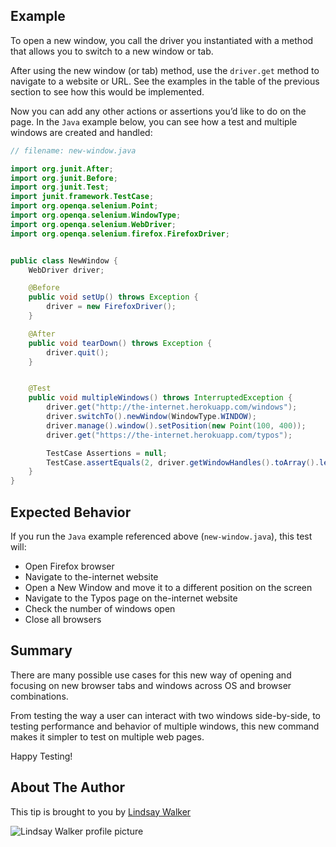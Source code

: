 ## Example

To open a new window, you call the driver you instantiated with a method that allows you to switch to a new window or tab.

After using the new window (or tab) method, use the `driver.get` method to navigate to a website or URL. See the examples in the table of the previous section to see how this would be implemented.

Now you can add any other actions or assertions you’d like to do on the page. In the `Java` example below, you can see how a test and multiple windows are created and handled:

```java
// filename: new-window.java

import org.junit.After;
import org.junit.Before;
import org.junit.Test;
import junit.framework.TestCase;
import org.openqa.selenium.Point;
import org.openqa.selenium.WindowType;
import org.openqa.selenium.WebDriver;
import org.openqa.selenium.firefox.FirefoxDriver;


public class NewWindow {
    WebDriver driver;

    @Before
    public void setUp() throws Exception {
        driver = new FirefoxDriver();
    }

    @After
    public void tearDown() throws Exception {
        driver.quit();
    }


    @Test
    public void multipleWindows() throws InterruptedException {
        driver.get("http://the-internet.herokuapp.com/windows");
        driver.switchTo().newWindow(WindowType.WINDOW);
        driver.manage().window().setPosition(new Point(100, 400));
        driver.get("https://the-internet.herokuapp.com/typos");

        TestCase Assertions = null;
        TestCase.assertEquals(2, driver.getWindowHandles().toArray().length);
    }
}
```

## Expected Behavior

If you run the `Java` example referenced above (`new-window.java`), this test will:

- Open Firefox browser
- Navigate to the-internet website
- Open a New Window and move it to a different position on the screen
- Navigate to the Typos page on the-internet website
- Check the number of windows open
- Close all browsers

## Summary

There are many possible use cases for this new way of opening and focusing on new browser tabs and windows across OS and browser combinations.

From testing the way a user can interact with two windows side-by-side, to testing performance and behavior of multiple windows, this new command makes it simpler to test on multiple web pages.

Happy Testing!

## About The Author

This tip is brought to you by [Lindsay Walker](https://www.linkedin.com/in/lindsayjowalker/)

![Lindsay Walker profile picture](/img/authors/lindsay-walker.jpeg#author-img 'a title')
